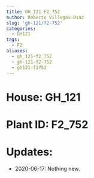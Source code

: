 ```yaml
---
title: GH_121 F2_752
author: Roberto Villegas-Diaz
slug: 'gh-121/f2-752'
categories:
  - GH121
tags:
  - F2
aliases:
  - gh_121-f2_752
  - gh-121-f2-752
  - gh121-f2752
---
```


# **House**: GH_121
# **Plant ID**: F2_752
# **Updates**: 
 - 2020-06-17: Nothing new.
